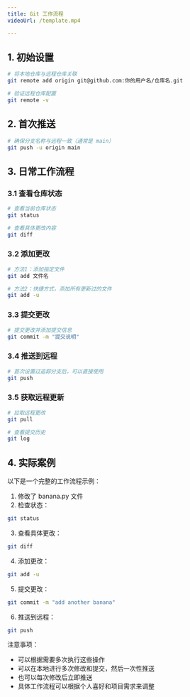 ```yaml
---
title: Git 工作流程
videoUrl: /template.mp4

---
```


## 1. 初始设置
```bash
# 将本地仓库与远程仓库关联
git remote add origin git@github.com:你的用户名/仓库名.git

# 验证远程仓库配置
git remote -v
 ```

## 2. 首次推送
```bash
# 确保分支名称与远程一致（通常是 main）
git push -u origin main
 ```

## 3. 日常工作流程
### 3.1 查看仓库状态
```bash
# 查看当前仓库状态
git status

# 查看具体更改内容
git diff
 ```

### 3.2 添加更改
```bash
# 方法1：添加指定文件
git add 文件名

# 方法2：快捷方式，添加所有更新过的文件
git add -u
 ```

### 3.3 提交更改
```bash
# 提交更改并添加提交信息
git commit -m "提交说明"
 ```

### 3.4 推送到远程
```bash
# 首次设置过追踪分支后，可以直接使用
git push
 ```

### 3.5 获取远程更新
```bash
# 拉取远程更改
git pull

# 查看提交历史
git log
 ```

## 4. 实际案例
以下是一个完整的工作流程示例：

1. 修改了 banana.py 文件
2. 检查状态：
```bash
git status
 ```

3. 查看具体更改：
```bash
git diff
 ```

4. 添加更改：
```bash
git add -u
 ```

5. 提交更改：
```bash
git commit -m "add another banana"
 ```

6. 推送到远程：
```bash
git push
 ```

注意事项：

- 可以根据需要多次执行这些操作
- 可以在本地进行多次修改和提交，然后一次性推送
- 也可以每次修改后立即推送
- 具体工作流程可以根据个人喜好和项目需求来调整